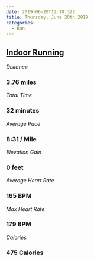 ```yaml
---
date: 2019-06-20T12:18:32Z
title: Thursday, June 20th 2019
categories:
  - Run
---
```

## [Indoor Running](https://www.strava.com/activities/2465709671)

_Distance_

### 3.76 miles

_Total Time_

### 32 minutes

_Average Pace_

### 8:31 / Mile

_Elevation Gain_

### 0 feet

_Average Heart Rate_

### 165 BPM

_Max Heart Rate_

### 179 BPM

_Calories_

### 475 Calories